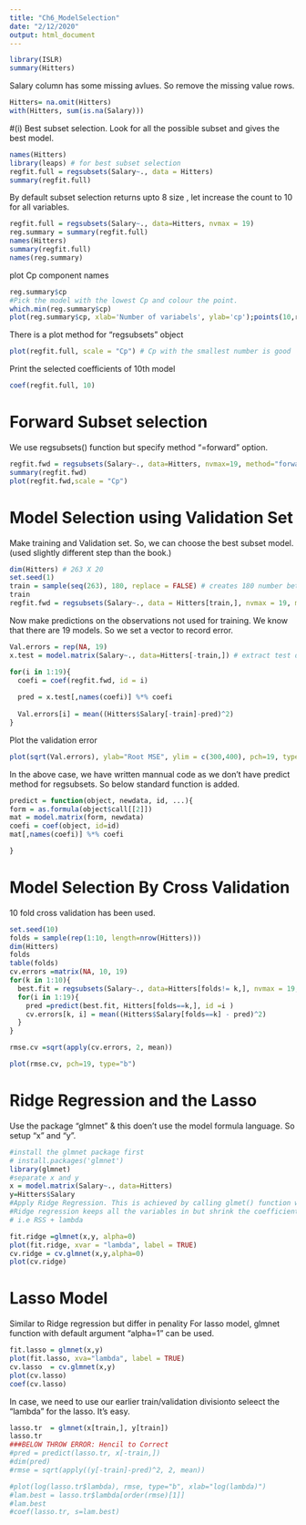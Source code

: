 ```yaml
---
title: "Ch6_ModelSelection"
date: "2/12/2020"
output: html_document
---
```


```r
library(ISLR)
summary(Hitters)

```

Salary column has some missing avlues. So remove the missing value rows. 

```r
Hitters= na.omit(Hitters)
with(Hitters, sum(is.na(Salary)))
```

#(i) Best subset selection. Look for all the possible subset and gives the best model. 

```r
names(Hitters)
library(leaps) # for best subset selection 
regfit.full = regsubsets(Salary~., data = Hitters)
summary(regfit.full)
```

By default subset selection returns upto 8 size , let increase the count to 10 for all variables.
```r
regfit.full = regsubsets(Salary~., data=Hitters, nvmax = 19)
reg.summary = summary(regfit.full)
names(Hitters)
summary(regfit.full)
names(reg.summary)
```
plot Cp component names
```r
reg.summary$cp
#Pick the model with the lowest Cp and colour the point.
which.min(reg.summary$cp)
plot(reg.summary$cp, xlab='Number of variabels', ylab='cp');points(10,reg.summary$cp[10], pch=20,col="red")


```


There is a plot method for "regsubsets" object
```r

plot(regfit.full, scale = "Cp") # Cp with the smallest number is good 

```

Print the selected coefficients of 10th model
```r
coef(regfit.full, 10)
```

Forward Subset selection
========================
We use regsubsets() function but specify method "=forward" option.

```r
regfit.fwd = regsubsets(Salary~., data=Hitters, nvmax=19, method="forward")
summary(regfit.fwd)
plot(regfit.fwd,scale = "Cp")
```
Model Selection using Validation Set
===================================
Make training and Validation set. So, we can choose the best subset model. 
(used slightly different step than the book.)
```r
dim(Hitters) # 263 X 20
set.seed(1)
train = sample(seq(263), 180, replace = FALSE) # creates 180 number between 1 and 263 i.e. ~70%
train
regfit.fwd = regsubsets(Salary~., data = Hitters[train,], nvmax = 19, method = "forward")
```
Now make predictions on the observations not used for training. We know that there are 19 models. So we set a vector to record error. 


```r
Val.errors = rep(NA, 19)
x.test = model.matrix(Salary~., data=Hitters[-train,]) # extract test data which are not in training DS

for(i in 1:19){
  coefi = coef(regfit.fwd, id = i)
  
  pred = x.test[,names(coefi)] %*% coefi
  
  Val.errors[i] = mean((Hitters$Salary[-train]-pred)^2)
}
```

Plot the validation error
```r
plot(sqrt(Val.errors), ylab="Root MSE", ylim = c(300,400), pch=19, type='b');points(sqrt(regfit.fwd$rss[-1]/180), col="blue", pch=19, type = "b");legend("topright", legend = c("Training", "Validation"), col=c("blue", "black"), pch = 19)
```
In the above case, we have written mannual code as we don't have predict method for regsubsets. So below standard function is added.

```r
predict = function(object, newdata, id, ...){
form = as.formula(object$call[[2]])
mat = model.matrix(form, newdata)
coefi = coef(object, id=id)
mat[,names(coefi)] %*% coefi

}
```

Model Selection By Cross Validation
===================================
10 fold cross validation has been used.

```r
set.seed(10)
folds = sample(rep(1:10, length=nrow(Hitters)))
dim(Hitters)
folds
table(folds)
cv.errors =matrix(NA, 10, 19)
for(k in 1:10){
  best.fit = regsubsets(Salary~., data=Hitters[folds!= k,], nvmax = 19, method = "forward")
  for(i in 1:19){
    pred =predict(best.fit, Hitters[folds==k,], id =i )
    cv.errors[k, i] = mean((Hitters$Salary[folds==k] - pred)^2)
  }
}

rmse.cv =sqrt(apply(cv.errors, 2, mean))

plot(rmse.cv, pch=19, type="b")

```
Ridge Regression and the Lasso
==============================
Use the package "glmnet" & this doen't use the model formula language. So setup "x" and "y".

```r
#install the glmnet package first
# install.packages('glmnet')
library(glmnet)
#separate x and y
x = model.matrix(Salary~., data=Hitters)
y=Hitters$Salary
#Apply Ridge Regression. This is achieved by calling glmet() function with alpha = 0.
#Ridge regression keeps all the variables in but shrink the coefficient towards 0.
# i.e RSS + lambda

fit.ridge =glmnet(x,y, alpha=0)
plot(fit.ridge, xvar = "lambda", label = TRUE)
cv.ridge = cv.glmnet(x,y,alpha=0)
plot(cv.ridge)
```

Lasso Model
===========
Similar to Ridge regression but differ in penality 
For lasso model, glmnet function with default argument "alpha=1" can be used.

```r
fit.lasso = glmnet(x,y)
plot(fit.lasso, xva="lambda", label = TRUE)
cv.lasso  = cv.glmnet(x,y)
plot(cv.lasso)
coef(cv.lasso)
```


In case, we need to use our earlier train/validation divisionto seleect the "lambda" for the lasso. It's easy.

```r
lasso.tr  = glmnet(x[train,], y[train])
lasso.tr
###BELOW THROW ERROR: Hencil to Correct
#pred = predict(lasso.tr, x[-train,])
#dim(pred)
#rmse = sqrt(apply((y[-train]-pred)^2, 2, mean))

#plot(log(lasso.tr$lambda), rmse, type="b", xlab="log(lambda)")
#lam.best = lasso.tr$lambda[order(rmse)[1]]
#lam.best
#coef(lasso.tr, s=lam.best)
```



